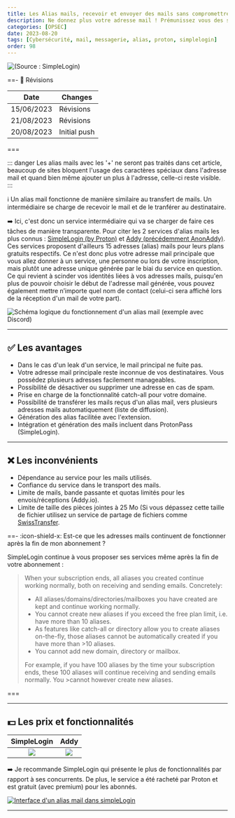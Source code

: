 ```yaml
---
title: Les Alias mails, recevoir et envoyer des mails sans compromettre son identité.
description: Ne donnez plus votre adresse mail ! Prémunissez vous des spams et fuites d'adresses mail et envoyez des mails sans compromettre votre identité.
categories: [OPSEC]
date: 2023-08-20
tags: [Cybersécurité, mail, messagerie, alias, proton, simplelogin]
order: 98
---
```


![(Source : SimpleLogin)](../../../../assets/opsec/alias_mail/eamailaliases.webp)

==- :wrench: Révisions

Date | Changes
--- | ---
15/06/2023 | Révisions
21/08/2023 | Révisions 
20/08/2023 | Initial push

===

::: danger
Les alias mails avec les '+' ne seront pas traités dans cet article, beaucoup de sites bloquent l'usage des caractères spéciaux dans l'adresse mail et quand bien même ajouter un plus à l'adresse, celle-ci reste visible.
::: 

:information_source: Un alias mail fonctionne de manière similaire au transfert de mails. Un intermédiaire se charge de recevoir le mail et de le tranférer au destinataire.  

:arrow_right: Ici, c'est donc un service intermédiaire qui va se charger de faire ces tâches de manière transparente. Pour citer les 2 services d'alias mails les plus connus : <a href="https://simplelogin.io" target="_blank">SimpleLogin (by Proton)</a> et <a href="https://addy.io" target="_blank">Addy (précédemment AnonAddy)</a>. Ces services proposent d'ailleurs 15 adresses (alias) mails pour leurs plans gratuits respectifs. Ce n'est donc plus votre adresse mail principale que vous allez donner à un service, une personne ou lors de votre inscription, mais plutôt une adresse unique générée par le biai du service en question. Ce qui revient à scinder vos identités liées à vos adresses mails, puisqu'en plus de pouvoir choisir le début de l'adresse mail générée, vous pouvez également mettre n’importe quel nom de contact (celui-ci sera affiché lors de la réception d'un mail de votre part).  

![Schéma logique du fonctionnement d'un alias mail (exemple avec Discord)](../../../../assets/opsec/alias_mail/alias_mail.webp)

---

## :white_check_mark: Les avantages

- Dans le cas d'un leak d'un service, le mail principal ne fuite pas.
- Votre adresse mail principale reste inconnue de vos destinataires. Vous possédez plusieurs adresses facilement manageables.  
- Possibilité de désactiver ou supprimer une adresse en cas de spam.  
- Prise en charge de la fonctionnalité catch-all pour votre domaine.  
- Possibilité de transférer les mails reçus d'un alias mail, vers plusieurs adresses mails automatiquement (liste de diffusion).  
- Génération des alias facilitée avec l'extension.  
- Intégration et génération des mails incluent dans ProtonPass (SimpleLogin).

---

## :x: Les inconvénients 

- Dépendance au service pour les mails utilisés.  
- Confiance du service dans le transport des mails.  
- Limite de mails, bande passante et quotas limités pour les envois/réceptions (Addy.io).  
- Limite de taille des pièces jointes à 25 Mo (Si vous dépassez cette taille de fichier utilisez un service de partage de fichiers comme <a href="https://www.swisstransfer.com" target="_blank">SwissTransfer</a>.

==- :icon-shield-x: Est-ce que les adresses mails continuent de fonctionner après la fin de mon abonnement ? 

SimpleLogin continue à vous proposer ses services même après la fin de votre abonnement :  

>When your subscription ends, all aliases you created continue working normally, both on receiving and sending emails. Concretely:
>- All aliases/domains/directories/mailboxes you have created are kept and continue working normally.
>- You cannot create new aliases if you exceed the free plan limit, i.e. have more than 10 aliases.
>- As features like catch-all or directory allow you to create aliases on-the-fly, those aliases cannot be automatically created if you have more than >10 aliases.
>- You cannot add new domain, directory or mailbox.  
>
>For example, if you have 100 aliases by the time your subscription ends, these 100 aliases will continue receiving and sending emails normally. You >cannot however create new aliases.

===

---

## :dollar: Les prix et fonctionnalités 

SimpleLogin | Addy
:---: | :---:
[![](../../../../assets/opsec/alias_mail/simplelogin.webp)](../../../../assets/opsec/alias_mail/simplelogin.webp) | [![](../../../../assets/opsec/alias_mail/addy.png)](../../../../assets/opsec/alias_mail/addy.png)

:arrow_right: Je recommande SimpleLogin qui présente le plus de fonctionnalités par rapport à ses concurrents. De plus, le service a été racheté par Proton et est gratuit (avec premium) pour les abonnés.

[![Interface d'un alias mail dans simpleLogin](../../../../assets/opsec/alias_mail/sl_interface.webp)](../../../../assets/opsec/alias_mail/sl_interface.webp)

---
